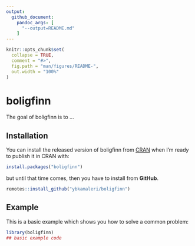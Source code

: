 ```yaml
---
output:
  github_document:
    pandoc_args: [
      "--output=README.md"
    ]
---
```


<!-- README.md is generated from README.Rmd. Please edit that file -->

```r
knitr::opts_chunk$set(
  collapse = TRUE,
  comment = "#>",
  fig.path = "man/figures/README-",
  out.width = "100%"
)
```

# boligfinn

<!-- badges: start -->
<!-- badges: end -->

The goal of boligfinn is to ...

## Installation

You can install the released version of boligfinn from [CRAN](https://CRAN.R-project.org) when I'm ready to publish it in CRAN with:

``` r
install.packages("boligfinn")
```
but until that time comes, then you have to install from **GitHub**.

```r
remotes::install_github("ybkamaleri/boligfinn")
```

## Example

This is a basic example which shows you how to solve a common problem:

```r
library(boligfinn)
## basic example code
```
